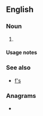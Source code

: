 {{also|fs|Fs|FS|fS|f's|␜}}
==English==

===Noun===
{{head|en|noun plural form}}

# {{plural of|F|lang=en}}

====Usage notes====
{{U:en:plurals of letters}}

===See also===
* [[f's]]

===Anagrams===
* {{anagrams|en|S. F.|S.F.|SF|Sf|s-f|sf}}